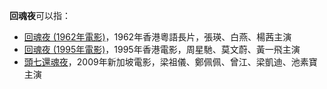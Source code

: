 '''回魂夜'''可以指：
*[[回魂夜_(1962年電影)|回魂夜 (1962年電影)]]，1962年香港粵語長片，張瑛、白燕、楊茜主演
*[[回魂夜_(1995年電影)|回魂夜 (1995年電影)]]，1995年香港電影，周星馳、莫文蔚、黃一飛主演
*[[頭七還魂夜|頭七還魂夜]]，2009年新加坡電影，梁祖儀、鄭佩佩、曾江、梁凱迪、池素寶主演
{{disambig|Cat=三字作品消歧义}}